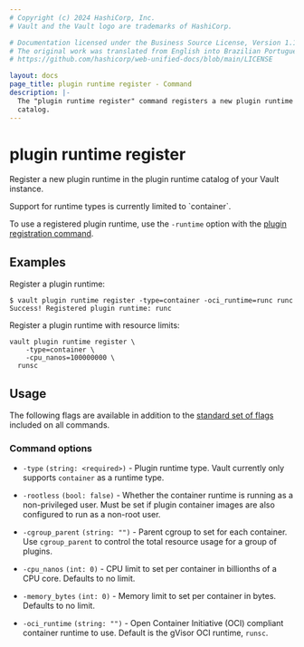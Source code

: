 ```yaml
---
# Copyright (c) 2024 HashiCorp, Inc.
# Vault and the Vault logo are trademarks of HashiCorp.

# Documentation licensed under the Business Source License, Version 1.1.
# The original work was translated from English into Brazilian Portuguese.
# https://github.com/hashicorp/web-unified-docs/blob/main/LICENSE

layout: docs
page_title: plugin runtime register - Command
description: |-
  The "plugin runtime register" command registers a new plugin runtime in Vault's plugin runtime
  catalog.
---
```


# plugin runtime register

Register a new plugin runtime in the plugin runtime catalog of your Vault instance.

<Note title="Limited type support">
  Support for runtime types is currently limited to `container`.
</Note>

To use a registered plugin runtime, use the `-runtime` option with the
[plugin registration command](/vault/docs/commands/plugin/register).

## Examples

Register a plugin runtime:

```shell-session
$ vault plugin runtime register -type=container -oci_runtime=runc runc
Success! Registered plugin runtime: runc
```

Register a plugin runtime with resource limits:

```shell-session
vault plugin runtime register \
    -type=container \
    -cpu_nanos=100000000 \
  runsc
```

## Usage

The following flags are available in addition to the [standard set of
flags](/vault/docs/commands) included on all commands.

### Command options

- `-type` `(string: <required>)` - Plugin runtime type. Vault currently only
  supports `container` as a runtime type.

- `-rootless` `(bool: false)` - Whether the container runtime is running as a
  non-privileged user. Must be set if plugin container images are also configured
  to run as a non-root user.

- `-cgroup_parent` `(string: "")` - Parent cgroup to set for each container.
  Use `cgroup_parent` to control the total resource usage for a group of plugins.

- `-cpu_nanos` `(int: 0)` - CPU limit to set per container in billionths of a
  CPU core. Defaults to no limit.

- `-memory_bytes` `(int: 0)` - Memory limit to set per container in bytes.
  Defaults to no limit.

- `-oci_runtime` `(string: "")` - Open Container Initiative (OCI) compliant
  container runtime to use. Default is the gVisor OCI runtime, `runsc`.
